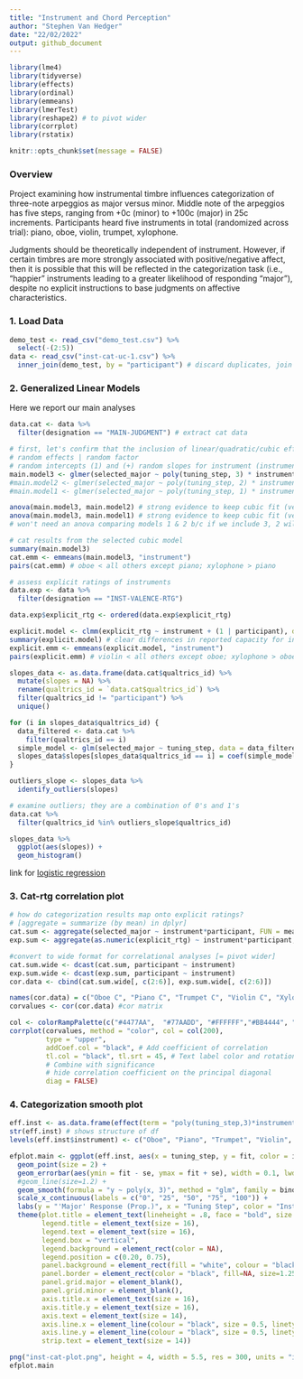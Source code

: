 ```yaml
---
title: "Instrument and Chord Perception"
author: "Stephen Van Hedger"
date: "22/02/2022"
output: github_document
---
```


```r
library(lme4)
library(tidyverse)
library(effects)
library(ordinal)
library(emmeans)
library(lmerTest)
library(reshape2) # to pivot wider
library(corrplot)
library(rstatix)

knitr::opts_chunk$set(message = FALSE)
```

### Overview

Project examining how instrumental timbre influences categorization of three-note arpeggios as major versus minor. Middle note of the arpeggios has five steps, ranging from +0c (minor) to +100c (major) in 25c increments. Participants heard five instruments in total (randomized across trial): piano, oboe, violin, trumpet, xylophone.

Judgments should be theoretically independent of instrument. However, if certain timbres are more strongly associated with positive/negative affect, then it is possible that this will be reflected in the categorization task (i.e., "happier" instruments leading to a greater likelihood of responding "major"), despite no explicit instructions to base judgments on affective characteristics.

### 1. Load Data

```r
demo_test <- read_csv("demo_test.csv") %>%
  select(-(2:5))
data <- read_csv("inst-cat-uc-1.csv") %>%
  inner_join(demo_test, by = "participant") # discard duplicates, join demo & mus_exp data
```

### 2. Generalized Linear Models

Here we report our main analyses

```r
data.cat <- data %>% 
  filter(designation == "MAIN-JUDGMENT") # extract cat data

# first, let's confirm that the inclusion of linear/quadratic/cubic effects is warranted via nested models
# random effects | random factor
# random intercepts (1) and (+) random slopes for instrument (instrument) from participant to participant
main.model3 <- glmer(selected_major ~ poly(tuning_step, 3) * instrument + (1 + instrument | participant), data = data.cat, family = binomial)
#main.model2 <- glmer(selected_major ~ poly(tuning_step, 2) * instrument + (1 + instrument | participant), data = data.cat, family = binomial)
#main.model1 <- glmer(selected_major ~ poly(tuning_step, 1) * instrument + (1 + instrument | participant), data = data.cat, family = binomial)

anova(main.model3, main.model2) # strong evidence to keep cubic fit (versus just quadratic + linear)
anova(main.model3, main.model1) # strong evidence to keep cubic fit (versus just linear)
# won't need an anova comparing models 1 & 2 b/c if we include 3, 2 will for sure be included

# cat results from the selected cubic model
summary(main.model3)
cat.emm <- emmeans(main.model3, "instrument")
pairs(cat.emm) # oboe < all others except piano; xylophone > piano

# assess explicit ratings of instruments
data.exp <- data %>% 
  filter(designation == "INST-VALENCE-RTG")

data.exp$explicit_rtg <- ordered(data.exp$explicit_rtg)

explicit.model <- clmm(explicit_rtg ~ instrument + (1 | participant), data = data.exp)
summary(explicit.model) # clear differences in reported capacity for instruments to play happy/sad
explicit.emm <- emmeans(explicit.model, "instrument")
pairs(explicit.emm) # violin < all others except oboe; xylophone > oboe
```

```r
slopes_data <- as.data.frame(data.cat$qualtrics_id) %>%
  mutate(slopes = NA) %>%
  rename(qualtrics_id = `data.cat$qualtrics_id`) %>%
  filter(qualtrics_id != "participant") %>%
  unique()

for (i in slopes_data$qualtrics_id) {
  data_filtered <- data.cat %>%
    filter(qualtrics_id == i)
  simple_model <- glm(selected_major ~ tuning_step, data = data_filtered, family = binomial)
  slopes_data$slopes[slopes_data$qualtrics_id == i] = coef(simple_model)[[2]]
}

outliers_slope <- slopes_data %>%
  identify_outliers(slopes)

# examine outliers; they are a combination of 0's and 1's
data.cat %>%
  filter(qualtrics_id %in% outliers_slope$qualtrics_id)

slopes_data %>%
  ggplot(aes(slopes)) +
  geom_histogram()
```

link for [logistic regression](http://www.sthda.com/english/articles/36-classification-methods-essentials/151-logistic-regression-essentials-in-r/)

### 3. Cat-rtg correlation plot 

```r
# how do categorization results map onto explicit ratings? 
# [aggregate = summarize (by mean) in dplyr]
cat.sum <- aggregate(selected_major ~ instrument*participant, FUN = mean, data = data.cat)
exp.sum <- aggregate(as.numeric(explicit_rtg) ~ instrument*participant, FUN = mean, data = data.exp)

#convert to wide format for correlational analyses [= pivot wider]
cat.sum.wide <- dcast(cat.sum, participant ~ instrument) 
exp.sum.wide <- dcast(exp.sum, participant ~ instrument)
cor.data <- cbind(cat.sum.wide[, c(2:6)], exp.sum.wide[, c(2:6)])
```

```r
names(cor.data) = c("Oboe C", "Piano C", "Trumpet C", "Violin C", "Xylophone C", "Oboe E", "Piano E", "Trumpet E", "Violin E", "Xylophone E")
corvalues <- cor(cor.data) #cor matrix

col <- colorRampPalette(c("#4477AA",  "#77AADD", "#FFFFFF","#BB4444", "#EE9988"))
corrplot(corvalues, method = "color", col = col(200),    
         type = "upper", 
         addCoef.col = "black", # Add coefficient of correlation
         tl.col = "black", tl.srt = 45, # Text label color and rotation
         # Combine with significance
         # hide correlation coefficient on the principal diagonal
         diag = FALSE)
```

### 4. Categorization smooth plot

```r
eff.inst <- as.data.frame(effect(term = "poly(tuning_step,3)*instrument", mod = main.model3)) 
str(eff.inst) # shows structure of df
levels(eff.inst$instrument) <- c("Oboe", "Piano", "Trumpet", "Violin", "Xylophone", NA)

efplot.main <- ggplot(eff.inst, aes(x = tuning_step, y = fit, color = instrument)) +
  geom_point(size = 2) + 
  geom_errorbar(aes(ymin = fit - se, ymax = fit + se), width = 0.1, lwd = 1) +
  #geom_line(size=1.2) +
  geom_smooth(formula = "y ~ poly(x, 3)", method = "glm", family = binomial, se = FALSE) +
  scale_x_continuous(labels = c("0", "25", "50", "75", "100")) +
  labs(y = "'Major' Response (Prop.)", x = "Tuning Step", color = "Instrument") +
  theme(plot.title = element_text(lineheight = .8, face = "bold", size = 16),
        legend.title = element_text(size = 16),
        legend.text = element_text(size = 16),
        legend.box = "vertical", 
        legend.background = element_rect(color = NA),
        legend.position = c(0.20, 0.75),
        panel.background = element_rect(fill = "white", colour = "black"),
        panel.border = element_rect(color = "black", fill=NA, size=1.25),
        panel.grid.major = element_blank(),
        panel.grid.minor = element_blank(),
        axis.title.x = element_text(size = 16),
        axis.title.y = element_text(size = 16),
        axis.text = element_text(size = 14),
        axis.line.x = element_line(colour = "black", size = 0.5, linetype = "solid"),
        axis.line.y = element_line(colour = "black", size = 0.5, linetype = "solid"),
        strip.text = element_text(size = 14))

png("inst-cat-plot.png", height = 4, width = 5.5, res = 300, units = "in")
efplot.main
```
